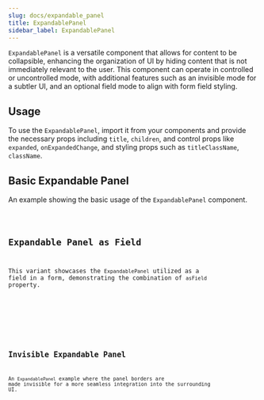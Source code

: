 ```yaml
---
slug: docs/expandable_panel
title: ExpandablePanel
sidebar_label: ExpandablePanel
---
```


`ExpandablePanel` is a versatile component that allows for content to be collapsible, enhancing the organization of UI by hiding content that is not immediately relevant to the user. This component can operate in controlled or uncontrolled mode, with additional features such as an invisible mode for a subtler UI, and an optional field mode to align with form field styling.

## Usage

To use the `ExpandablePanel`, import it from your components and provide the necessary props including `title`, `children`, and control props like `expanded`, `onExpandedChange`, and styling props such as `titleClassName`, `className`.


## Basic Expandable Panel

An example showing the basic usage of the `ExpandablePanel` component.


<CodeSample>
    <ExpandablePanelBasicDemo/>
</CodeSample>

<Code code={ExpandablePanelBasicSource} lang="tsx" />

## Expandable Panel as Field

This variant showcases the `ExpandablePanel` utilized as a field in a form, demonstrating the combination of `asField` property.


<CodeSample>
    <ExpandablePanelFieldDemo/>
</CodeSample>

<Code code={ExpandablePanelFieldSource} lang="tsx" />

## Invisible Expandable Panel

An `ExpandablePanel` example where the panel borders are made invisible for a more seamless integration into the surrounding UI.


<CodeSample>
    <ExpandablePanelInvisibleDemo/>
</CodeSample>

<Code code={ExpandablePanelInvisibleSource} lang="tsx" />
